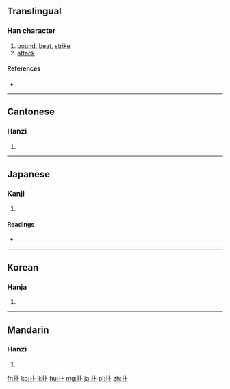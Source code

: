 {{also|撲}}
==Translingual==

===Han character===
{{Han char|rn=64|rad=手|as=02|sn=5|four=4300<sub>0</sub>|canj=手卜 (QY)|ids=⿰[[扌]][[卜]]}}

# [[pound]], [[beat]], [[strike]]
# [[attack]]

====References====
* {{Han ref|kx=0417.100|dkj=11779|dj=0763.110|hdz=31827.020|uh=6251|ud=25169|bh=A5B7|bd=42423}}

----

==Cantonese==

===Hanzi===
{{yue-hanzi|jyut=|y=pok3|tra=撲}}

# {{defn|lang=yue|sort=手02}}

----

==Japanese==

===Kanji===
{{ja-kanji|grade=|rs=手02}}

# {{defn|lang=ja|sort=手02}}

====Readings====
* {{ja-readings|on=[[ほく]] (hoku), [[はく]] (haku), [[ほう]] (hō), [[ふ]] (fu)|kun=[[かるくうつ]] (karukuutsu), [[むちうつ]] (muchiutsu)}}

----

==Korean==

===Hanja===
{{ko-hanja|hangeul=복|eumhun=|rv=bok|mr=pok|y=pok}}

# {{defn|lang=ko|sort=手02}}

----

==Mandarin==

===Hanzi===
{{cmn-hanzi|tra=撲|pin=[[pū]] ([[pu1]]), [[pì]] ([[pi4]])|wg=p'u<sup>1</sup>, p'i<sup>4</sup>}}
# {{defn|lang=cmn|sort=手02}}

[[fr:扑]]
[[ko:扑]]
[[li:扑]]
[[hu:扑]]
[[mg:扑]]
[[ja:扑]]
[[pl:扑]]
[[zh:扑]]